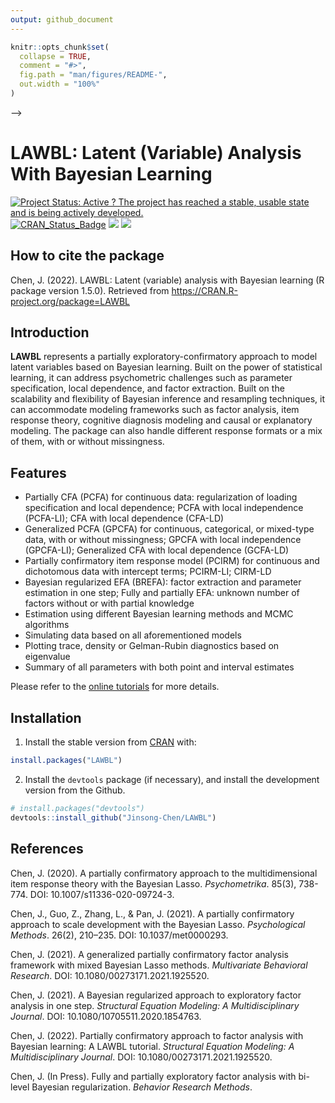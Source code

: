 ```yaml
---
output: github_document
---
```


<!-- README.md is generated from README.Rmd. Please edit that file -->

```r
knitr::opts_chunk$set(
  collapse = TRUE,
  comment = "#>",
  fig.path = "man/figures/README-",
  out.width = "100%"
)
```

<!-- <!-- Global site tag (gtag.js) - Google Analytics --> -->
<!-- <script async src="https://www.googletagmanager.com/gtag/js?id=G-6XKC5E4PWL"></script> -->
<!-- <script> -->
<!--   window.dataLayer = window.dataLayer || []; -->
<!--   function gtag(){dataLayer.push(arguments);} -->
<!--   gtag('js', new Date()); -->

<!--   gtag('config', 'G-6XKC5E4PWL'); -->
<!-- </script> -->


# LAWBL: Latent (Variable) Analysis With Bayesian Learning

[![Project Status: Active ? The project has reached a stable, usable state and is being actively developed.](http://www.repostatus.org/badges/latest/active.svg)](https://www.repostatus.org/)
[![CRAN_Status_Badge](http://www.r-pkg.org/badges/version/LAWBL)](https://cran.r-project.org/package=LAWBL)
[![](https://cranlogs.r-pkg.org/badges/LAWBL?color=brightgreen)](https://cran.r-project.org/package=LAWBL)
[![](http://cranlogs.r-pkg.org/badges/grand-total/LAWBL?color=green)](https://cran.r-project.org/package=LAWBL)


## How to cite the package

Chen, J. (2022). LAWBL: Latent (variable) analysis with Bayesian learning (R package version 1.5.0). Retrieved from [https://CRAN.R-project.org/package=LAWBL](https://CRAN.R-project.org/package=LAWBL)


## Introduction

**LAWBL** represents a partially exploratory-confirmatory approach to model latent variables based on Bayesian learning. Built on the power of statistical learning, it can address psychometric challenges such as parameter specification, local dependence, and factor extraction. Built on the scalability and flexibility of Bayesian inference and resampling techniques, it can accommodate modeling frameworks such as factor analysis, item response theory, cognitive diagnosis modeling and causal or explanatory modeling. The package can also handle different response formats or a mix of them, with or without missingness.

## Features

* Partially CFA (PCFA) for continuous data: regularization of loading specification and local dependence; PCFA with local independence (PCFA-LI); CFA with local dependence (CFA-LD)
* Generalized PCFA (GPCFA) for continuous, categorical, or mixed-type data, with or without missingness; GPCFA with local independence (GPCFA-LI); Generalized CFA with local dependence (GCFA-LD)
* Partially confirmatory item response model (PCIRM) for continuous and dichotomous data with intercept terms; PCIRM-LI; CIRM-LD
* Bayesian regularized EFA (BREFA): factor extraction and parameter estimation in one step; Fully and partially EFA: unknown number of factors without or with partial knowledge
* Estimation using different Bayesian learning methods and MCMC algorithms
* Simulating data based on all aforementioned models
* Plotting trace, density or Gelman-Rubin diagnostics based on eigenvalue
* Summary of all parameters with both point and interval estimates

Please refer to the [online tutorials](https://jinsong-chen.github.io/LAWBL/articles/LAWBL.html) for more details.


## Installation

1) Install the stable version from [CRAN](https://CRAN.R-project.org) with:

``` r
install.packages("LAWBL")
```

2) Install the `devtools` package (if necessary), and install the development version from the Github.

```r
# install.packages("devtools")
devtools::install_github("Jinsong-Chen/LAWBL")
```

## References

 Chen, J. (2020). A partially confirmatory approach to the multidimensional item response theory with the Bayesian Lasso. *Psychometrika*. 85(3), 738-774. DOI: 10.1007/s11336-020-09724-3.

 Chen, J., Guo, Z., Zhang, L., & Pan, J. (2021). A partially confirmatory approach to scale development with the Bayesian Lasso. *Psychological Methods*. 26(2), 210–235. DOI: 10.1037/met0000293.

 Chen, J. (2021). A generalized partially confirmatory factor analysis framework with mixed Bayesian Lasso methods. *Multivariate Behavioral Research*. DOI: 10.1080/00273171.2021.1925520.

 Chen, J. (2021). A Bayesian regularized approach to exploratory factor analysis in one step. *Structural Equation Modeling: A Multidisciplinary Journal*. DOI: 10.1080/10705511.2020.1854763.

 Chen, J. (2022). Partially confirmatory approach to factor analysis with Bayesian learning: A LAWBL tutorial. *Structural Equation Modeling: A Multidisciplinary Journal*. DOI: 10.1080/00273171.2021.1925520.

 Chen, J. (In Press). Fully and partially exploratory factor analysis with bi-level Bayesian regularization.	*Behavior Research Methods*.


